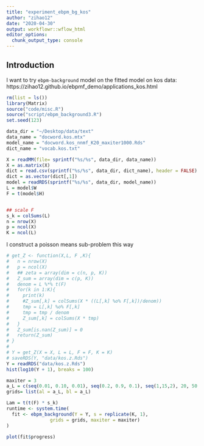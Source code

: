 ```yaml
---
title: "experiment_ebpm_bg_kos"
author: "zihao12"
date: "2020-04-30"
output: workflowr::wflow_html
editor_options:
  chunk_output_type: console
---
```


## Introduction
I want to try `ebpm-background` model on the fitted model on kos data: https://zihao12.github.io/ebpmf_demo/applications_kos.html

```r
rm(list = ls())
library(Matrix)
source("code/misc.R")
source("script/ebpm_background3.R")
set.seed(123)

data_dir = "~/Desktop/data/text"
data_name = "docword.kos.mtx"
model_name = "docword.kos_nnmf_K20_maxiter1000.Rds"
dict_name = "vocab.kos.txt"

X = readMM(file= sprintf("%s/%s", data_dir, data_name))
X = as.matrix(X)
dict = read.csv(sprintf("%s/%s", data_dir, dict_name), header = FALSE)
dict = as.vector(dict[,1])
model = readRDS(sprintf("%s/%s", data_dir, model_name))
L = model$W
F = t(model$H)


## scale F
s_k = colSums(L)
n = nrow(X)
p = ncol(X)
K = ncol(L)
```

I construct a poisson means sub-problem this way
\begin{align}
& Y_{jk} = \sum_i Z_{ijk}\\
& Z_{ijk} = X_{ij} \zeta_{ijk}\\
& \zeta_{ijk} = \frac{l_{ik} f_{jk}}{\sum_k l_{ik} f_{jk}}\\
\end{align}

```r
# get_Z <- function(X,L, F ,K){
#   n = nrow(X)
#   p = ncol(X)
#   ## zeta = array(dim = c(n, p, K))
#   Z_sum = array(dim = c(p, K))
#   denom = L %*% t(F)
#   for(k in 1:K){
#     print(k)
#     #Z_sum[,k] = colSums(X * ((L[,k] %o% F[,k])/denom))
#     tmp = L[,k] %o% F[,k]
#     tmp = tmp / denom
#     Z_sum[,k] = colSums(X * tmp)
#   }
#   Z_sum[is.nan(Z_sum)] = 0
#   return(Z_sum)
# }
# 
# Y = get_Z(X = X, L = L, F = F, K = K)
# saveRDS(Y, "data/kos.z.Rds")
Y = readRDS("data/kos.z.Rds")
hist(log10(Y + 1), breaks = 100)
```


```r
maxiter = 3
a_L = c(seq(0.01, 0.10, 0.01), seq(0.2, 0.9, 0.1), seq(1,15,2), 20, 50, 75, 100, 200, 1e3)
grids= list(al = a_L, bl = a_L)

Lam = t(t(F) * s_k)
runtime <- system.time(
  fit <- ebpm_background(Y = Y, s = replicate(K, 1),
                grids = grids, maxiter = maxiter)
)
```

```r
plot(fit$progress)
```

